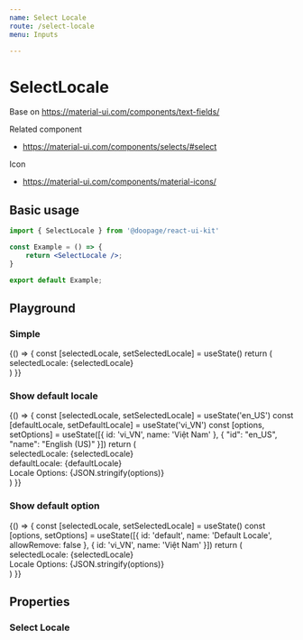 ```yaml
---
name: Select Locale
route: /select-locale
menu: Inputs

---
```














# SelectLocale
Base on https://material-ui.com/components/text-fields/

Related component
- https://material-ui.com/components/selects/#select

Icon
- https://material-ui.com/components/material-icons/

## Basic usage

```jsx
import { SelectLocale } from '@doopage/react-ui-kit'

const Example = () => {
    return <SelectLocale />;
}

export default Example;
```

## Playground

### Simple
<Playground>
  {() =>
  {
    const [selectedLocale, setSelectedLocale] = useState()
    return (
      <div>
        <div>selectedLocale: {selectedLocale}</div>
        <SelectLocale onSelectedChange={setSelectedLocale} />
      </div>
    )
  }}
</Playground>

### Show default locale
<Playground>
  {() =>
  {
    const [selectedLocale, setSelectedLocale] = useState('en_US')
    const [defaultLocale, setDefaultLocale] = useState('vi_VN')
    const [options, setOptions] = useState([{
      id: 'vi_VN',
      name: 'Việt Nam'
    }, { "id": "en_US", "name": "English (US)" }])
    return (
      <div>
        <div>selectedLocale: {selectedLocale}</div>
        <div>defaultLocale: {defaultLocale}</div>
        <div>Locale Options: {JSON.stringify(options)}</div>
        <SelectLocale
          defaultSelectedLocale={selectedLocale}
          onSelectedChange={setSelectedLocale}
          defaultLocale={defaultLocale}
          onCheckedDefaultLocale={setDefaultLocale}
          defaultOptions={options}
          onOptionsChange={setOptions}
          showCheckedDefaultLocale
        />
      </div>
    )
  }}
</Playground>

### Show default option
<Playground>
  {() =>
  {
    const [selectedLocale, setSelectedLocale] = useState()
    const [options, setOptions] = useState([{ id: 'default', name: 'Default Locale', allowRemove: false }, {
      id: 'vi_VN',
      name: 'Việt Nam'
    }])
    return (
      <div>
        <div>selectedLocale: {selectedLocale}</div>
        <div>Locale Options: {JSON.stringify(options)}</div>
        <SelectLocale onSelectedChange={setSelectedLocale} defaultOptions={options} onOptionsChange={setOptions} />
      </div>
    )
  }}
</Playground>

## Properties

### Select Locale



